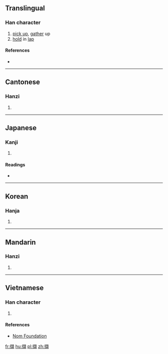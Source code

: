{{also|撷}}
==Translingual==

===Han character===
{{Han char|rn=64|rad=手|as=15|sn=18|four=5108<sub>6</sub>|canj=手土口金 (QGRC)|ids=⿰[[扌]][[頡]]}}

# [[pick up]], [[gather]] up
# [[hold]] in [[lap]]

====References====
* {{Han ref|kx=0461.090|dkj=12900|dj=0810.150|hdz=31978.110|uh=64F7|ud=25847|bh=C25E|bd=49758}}

----

==Cantonese==

===Hanzi===
{{yue-hanzi|jyut=[[git3]], [[kit3]]|y=git3, kit3|sim=撷}}

# {{defn|lang=yue|sort=手15}}

----

==Japanese==

===Kanji===
{{ja-kanji|grade=|rs=手15}}

# {{defn|lang=ja|sort=手15}}

====Readings====
* {{ja-readings|on=[[けつ]] (ketsu)|kun=[[はさむ]] (hasamu)}}

----

==Korean==

===Hanja===
{{ko-hanja|hangeul=힐|eumhun=|rv=hil|mr=hil|y=hil}}

# {{defn|lang=ko|sort=手15}}

----

==Mandarin==

===Hanzi===
{{cmn-hanzi|sim=撷|pin=[[xié]] ([[xie2]])|wg=hsieh<sup>2</sup>}}

# {{defn|lang=cmn|sort=手15}}

----

==Vietnamese==

===Han character===
{{vi-readings|rs=手15| hanviet = hiệt}}

# {{defn|lang=vi|sort=手15}}

====References====
*[http://nomfoundation.org/common/nom_details.php?codepoint=64f7 Nom Foundation]

[[fr:擷]]
[[hu:擷]]
[[pl:擷]]
[[zh:擷]]